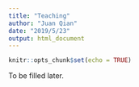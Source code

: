 ```yaml
---
title: "Teaching"
author: "Juan Qian"
date: "2019/5/23"
output: html_document
---
```


```r
knitr::opts_chunk$set(echo = TRUE)
```

To be filled later.